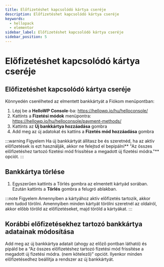 ```yaml
---
title: Előfizetéshet kapcsolódó kártya cseréje
description: Előfizetéshet kapcsolódó kártya cseréje
keywords:
  - hellopack
  - elementor
sidebar_label: Előfizetéshet kapcsolódó kártya cseréje
sidebar_position: 5
---
```



# <FontAwesomeIcon icon="fa-sharp fa-solid fa-credit-card text-primary" /> Előfizetéshet kapcsolódó kártya cseréje

## Előfizetéshet kapcsolódó kártya cseréje

Könnyedén cserélheted az elmentett bankkártyát a Fiókom menüpontban:

1. Lépj be a **HelloWP Console**-ba: https://hellowp.io/hu/helloconsole/
2. Kattints a **Fizetési módok** menüpontra: https://hellowp.io/hu/helloconsole/payment-methods/
3. Kattints az **Új bankkártya hozzáadása** gombra
4. Add meg az új adatokat és kattins a **Fizetés mód hozzáadása** gombra

:::warning Figyelem
Ha új bankkártyát állítasz be és szeretnéd, ha az aktív előfizetések is ezt használják, akkor ne felejtsd el bepipálni** "Az összes előfizetéshez tartozó fizetési mód frissítése a megadott új fizetési módra."** opciót.
:::

## Bankkártya törlése

1. Egyszerűen kattints a Törlés gombra az elmentett kártyád sorában. Ezután kattints a **Törlés** gombra a felugró ablakban.

:::note Figyelem
Amennyiben a kártyához aktív előfizetés tartozik, akkor nem tudod törölni. Amennyiben minden kártyát törölni szeretnél az oldalról, akkor előbb töröld az előfizetéseket, majd töröld a kártyákat.
:::

## Korábbi előfizetésekhez tartozó bankkártya adatainak módosítása

Add meg az új bankkártya adatait (ahogy az előző pontban látható) és pipáld be a “Az összes előfizetéshez tartozó fizetési mód frissítése a megadott új fizetési módra. (nem kötelező)” opciót. Ilyenkor minden előfizetésedhez beállítja a rendszer az új bankkártyát.
